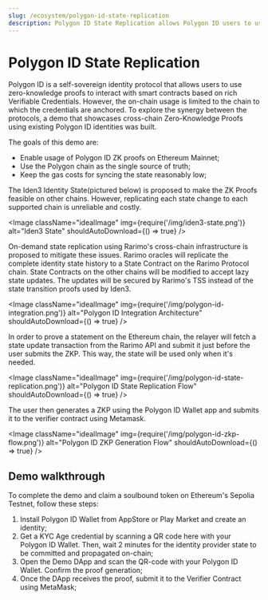 ```yaml
---
slug: /ecosystem/polygon-id-state-replication
description: Polygon ID State Replication allows Polygon ID users to use their identities on other EVM-compatible chains.
---
```


# Polygon ID State Replication

Polygon ID is a self-sovereign identity protocol that allows users to use zero-knowledge proofs to interact with smart contracts based on rich Verifiable Credentials. However, the on-chain usage is limited to the chain to which the credentials are anchored. To explore the synergy between the protocols, a demo that showcases cross-chain Zero-Knowledge Proofs using existing Polygon ID identities was built.

The goals of this demo are:

- Enable usage of Polygon ID ZK proofs on Ethereum Mainnet;
- Use the Polygon chain as the single source of truth;
- Keep the gas costs for syncing the state reasonably low;

The Iden3 Identity State(pictured below) is proposed to make the ZK Proofs feasible on other chains. However, replicating each state change to each supported chain is unreliable and costly.

<Image className="idealImage" img={require('/img/iden3-state.png')} alt="Iden3 State" shouldAutoDownload={() => true} />

On-demand state replication using Rarimo's cross-chain infrastructure is proposed to mitigate these issues. Rarimo oracles will replicate the complete identity state history to a State Contract on the Rarimo Protocol chain. State Contracts on the other chains will be modified to accept lazy state updates. The updates will be secured by Rarimo's TSS instead of the state transition proofs used by Iden3.

<Image className="idealImage" img={require('/img/polygon-id-integration.png')} alt="Polygon ID Integration Architecture" shouldAutoDownload={() => true} />

In order to prove a statement on the Ethereum chain, the relayer will fetch a state update transaction from the Rarimo API and submit it just before the user submits the ZKP. This way, the state will be used only when it's needed.

<Image className="idealImage" img={require('/img/polygon-id-state-replication.png')} alt="Polygon ID State Replication Flow" shouldAutoDownload={() => true} />

The user then generates a ZKP using the Polygon ID Wallet app and submits it to the verifier contract using Metamask.

<Image className="idealImage" img={require('/img/polygon-id-zkp-flow.png')} alt="Polygon ID ZKP Generation Flow" shouldAutoDownload={() => true} />

## Demo walkthrough

To complete the demo and claim a soulbound token on Ethereum's Sepolia Testnet, follow these steps:

1. Install Polygon ID Wallet from <OutLink href="https://apps.apple.com/us/app/polygon-id/id1629870183">AppStore</OutLink> or <OutLink href="https://play.google.com/store/apps/details?id=com.polygonid.wallet&hl=en_US">Play Market</OutLink> and create an identity;
2. Get a KYC Age credential by scanning a QR code <OutLink href="https://admin-panel.polygon.mainnet-beta.rarimo.com/credentials/scan-link/ade26bde-af43-445b-be72-907693fe6cfd">here</OutLink> with your Polygon ID Wallet. Then, wait 2 minutes for the identity provider state to be committed and propagated on-chain;
3. Open the <OutLink href="https://polygon.mainnet-beta.rarimo.com/">Demo DApp</OutLink> and scan the QR-code with your Polygon ID Wallet. Confirm the proof generation;
4. Once the DApp receives the proof, submit it to the Verifier Contract using MetaMask;
